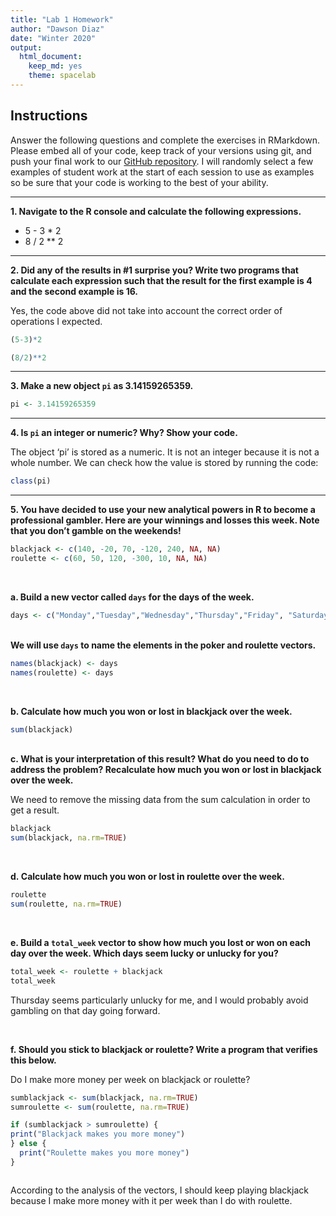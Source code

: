 ```yaml
---
title: "Lab 1 Homework"
author: "Dawson Diaz"
date: "Winter 2020"
output:
  html_document: 
    keep_md: yes
    theme: spacelab
---
```


## Instructions
Answer the following questions and complete the exercises in RMarkdown. Please embed all of your code, keep track of your versions using git, and push your final work to our [GitHub repository](https://github.com/FRS417-DataScienceBiologists). I will randomly select a few examples of student work at the start of each session to use as examples so be sure that your code is working to the best of your ability.  

***

**1. Navigate to the R console and calculate the following expressions.**

  + 5 - 3 * 2  
  + 8 / 2 ** 2
  
***
  
**2. Did any of the results in #1 surprise you? Write two programs that calculate each expression such that the result for the first example is 4 and the second example is 16.**

Yes, the code above did not take into account the correct order of operations I expected. 

```r
(5-3)*2

(8/2)**2
```

***

**3. Make a new object `pi` as 3.14159265359.**
```r
pi <- 3.14159265359
```

***
**4. Is `pi` an integer or numeric? Why? Show your code.**

The object 'pi' is stored as a numeric. It is not an integer because it is not a whole number. We can check how the value is stored by running the code: 
```r
class(pi)
```
***

**5. You have decided to use your new analytical powers in R to become a professional gambler. Here are your winnings and losses this week. Note that you don't gamble on the weekends!**
```r
blackjack <- c(140, -20, 70, -120, 240, NA, NA)
roulette <- c(60, 50, 120, -300, 10, NA, NA)
```
<br>

**a. Build a new vector called `days` for the days of the week.**

```r
days <- c("Monday","Tuesday","Wednesday","Thursday","Friday", "Saturday", "Sunday")
```
<br>
**We will use `days` to name the elements in the poker and roulette vectors.**
```r
names(blackjack) <- days
names(roulette) <- days
```
<br>

**b. Calculate how much you won or lost in blackjack over the week.**

```r

sum(blackjack)

```
<br>
**c. What is your interpretation of this result? What do you need to do to address the problem? Recalculate how much you won or lost in blackjack over the week.**

We need to remove the missing data from the sum calculation in order to get a result.

```r
blackjack
sum(blackjack, na.rm=TRUE)
```
<br>

**d. Calculate how much you won or lost in roulette over the week.** 

```r
roulette
sum(roulette, na.rm=TRUE)
```
<br>

**e. Build a `total_week` vector to show how much you lost or won on each day over the week. Which days seem lucky or unlucky for you?**

```r

total_week <- roulette + blackjack
total_week


```
Thursday seems particularly unlucky for me, and I would probably avoid gambling on that day going forward.

<br>


**f. Should you stick to blackjack or roulette? Write a program that verifies this below.**

Do I make more money per week on blackjack or roulette?
```r

sumblackjack <- sum(blackjack, na.rm=TRUE)
sumroulette <- sum(roulette, na.rm=TRUE)

if (sumblackjack > sumroulette) {
print("Blackjack makes you more money")
} else {
  print("Roulette makes you more money")
}



```
According to the analysis of the vectors, I should keep playing blackjack because I make more money with it per week than I do with roulette.

<br><br><br>
